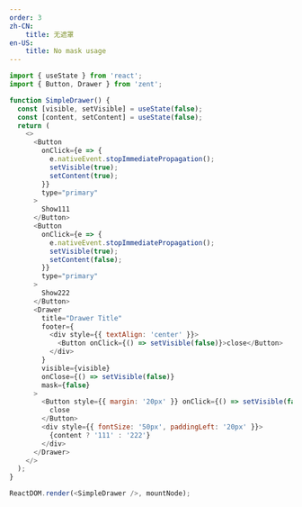```yaml
---
order: 3
zh-CN:
	title: 无遮罩
en-US:
	title: No mask usage
---
```


```js
import { useState } from 'react';
import { Button, Drawer } from 'zent';

function SimpleDrawer() {
  const [visible, setVisible] = useState(false);
  const [content, setContent] = useState(false);
  return (
    <>
      <Button
        onClick={e => {
          e.nativeEvent.stopImmediatePropagation();
          setVisible(true);
          setContent(true);
        }}
        type="primary"
      >
        Show111
      </Button>
      <Button
        onClick={e => {
          e.nativeEvent.stopImmediatePropagation();
          setVisible(true);
          setContent(false);
        }}
        type="primary"
      >
        Show222
      </Button>
      <Drawer
        title="Drawer Title"
        footer={
          <div style={{ textAlign: 'center' }}>
            <Button onClick={() => setVisible(false)}>close</Button>
          </div>
        }
        visible={visible}
        onClose={() => setVisible(false)}
        mask={false}
      >
        <Button style={{ margin: '20px' }} onClick={() => setVisible(false)}>
          close
        </Button>
        <div style={{ fontSize: '50px', paddingLeft: '20px' }}>
          {content ? '111' : '222'}
        </div>
      </Drawer>
    </>
  );
}

ReactDOM.render(<SimpleDrawer />, mountNode);
```

